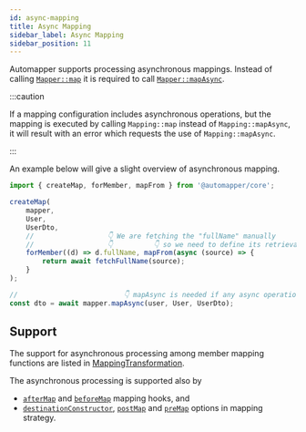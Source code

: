 ---
id: async-mapping
title: Async Mapping
sidebar_label: Async Mapping
sidebar_position: 11
---

Automapper supports processing asynchronous mappings. Instead of calling [`Mapper::map`](../api/core/interfaces/Mapper#map)
it is required to call [`Mapper::mapAsync`](../api/core/interfaces/Mapper#mapasync).

:::caution

If a mapping configuration includes asynchronous operations, but the mapping is executed by calling `Mapping::map`
instead of `Mapping::mapAsync`, it will result with an error which requests the use of `Mapping::mapAsync`.

:::

An example below will give a slight overview of asynchronous mapping.

```ts
import { createMap, forMember, mapFrom } from '@automapper/core';

createMap(
    mapper,
    User,
    UserDto,
    //                  👇 We are fetching the "fullName" manually
    //                  👇          👇 so we need to define its retrieval operation
    forMember((d) => d.fullName, mapFrom(async (source) => {
        return await fetchFullName(source);
    }
);

//                          👇 mapAsync is needed if any async operations are configured for the mapping profile
const dto = await mapper.mapAsync(user, User, UserDto);
```

## Support

The support for asynchronous processing among member mapping functions are listed in [MappingTransformation](../fundamentals/mapping#mappingtransformation).

The asynchronous processing is supported also by
  - [`afterMap`](./after-map) and [`beforeMap`](./before-map) mapping hooks, and
  - [`destinationConstructor`](../api/core/interfaces/MappingStrategy#destinationConstructor),
    [`postMap`](../api/core/interfaces/MappingStrategy#postmap) and
    [`preMap`](../api/core/interfaces/MappingStrategy#premap) options in mapping strategy.
